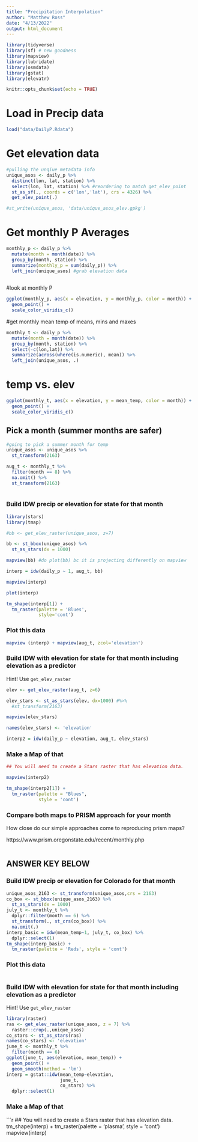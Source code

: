```yaml
---
title: "Precipitation Interpolation"
author: "Matthew Ross"
date: "4/13/2022"
output: html_document
---
```


```r
library(tidyverse)
library(sf) # new goodness
library(mapview)
library(lubridate)
library(osmdata)
library(gstat)
library(elevatr)

knitr::opts_chunk$set(echo = TRUE)
```


# Load in Precip data

```r

load("data/DailyP.Rdata")

```

# Get elevation data

```r
#pulling the unqiue metadata info
unique_asos <- daily_p %>%
  distinct(lon, lat, station) %>%
  select(lon, lat, station) %>% #reordering to match get_elev_point
  st_as_sf(., coords = c('lon','lat'), crs = 4326) %>% 
  get_elev_point(.)

#st_write(unique_asos, 'data/unique_asos_elev.gpkg')


```

# Get monthly P Averages

```r

monthly_p <- daily_p %>%
  mutate(month = month(date)) %>%
  group_by(month, station) %>%
  summarize(monthly_p = sum(daily_p)) %>%
  left_join(unique_asos) #grab elevation data
  

```

#look at monthly P

```r
ggplot(monthly_p, aes(x = elevation, y = monthly_p, color = month)) +
  geom_point() +
  scale_color_viridis_c()

```
#get monthly mean temp of means, mins and maxes

```r
monthly_t <- daily_p %>%
  mutate(month = month(date)) %>%
  group_by(month, station) %>%
  select(-c(lon,lat)) %>% 
  summarize(across(where(is.numeric), mean)) %>%
  left_join(unique_asos, .)

```
# temp vs. elev

```r
ggplot(monthly_t, aes(x = elevation, y = mean_temp, color = month)) +
  geom_point() +
  scale_color_viridis_c()
```

## Pick a month (summer months are safer)


```r
#going to pick a summer month for temp
unique_asos <- unique_asos %>%
  st_transform(2163)

aug_t <- monthly_t %>%
  filter(month == 8) %>%
  na.omit() %>% 
  st_transform(2163)
  
```

### Build IDW precip or elevation for state for that month

```r
library(stars)
library(tmap)

#bb <- get_elev_raster(unique_asos, z=7)

bb <- st_bbox(unique_asos) %>%
  st_as_stars(dx = 1000)

mapview(bb) #do plot(bb) bc it is projecting differently on mapview

interp = idw(daily_p ~ 1, aug_t, bb)

mapview(interp)

plot(interp)

tm_shape(interp[1]) +
  tm_raster(palette = 'Blues',
            style='cont')

```

### Plot this data

```r
mapview (interp) + mapview(aug_t, zcol='elevation')

```

### Build IDW with elevation for state for that month including elevation as a predictor

Hint! Use `get_elev_raster` 

```r

elev <- get_elev_raster(aug_t, z=6)

elev_stars <- st_as_stars(elev, dx=1000) #%>%
  #st_transform(2163)

mapview(elev_stars)

names(elev_stars) <- 'elevation'

interp2 = idw(daily_p ~ elevation, aug_t, elev_stars)


```

### Make a Map of that

```r
## You will need to create a Stars raster that has elevation data. 

mapview(interp2)

tm_shape(interp2[1]) +
  tm_raster(palette = "Blues",
            style = 'cont')


```

### Compare both maps to PRISM approach for your month


How close do our simple approaches come to reproducing prism maps? 


https://www.prism.oregonstate.edu/recent/monthly.php

```r
```

## ANSWER KEY BELOW


### Build IDW precip or elevation for Colorado for that month

```r
unique_asos_2163 <- st_transform(unique_asos,crs = 2163)
co_box <- st_bbox(unique_asos_2163) %>%
  st_as_stars(dx = 1000)
july_t <- monthly_t %>%
  dplyr::filter(month == 6) %>%
  st_transform(., st_crs(co_box)) %>%
  na.omit(.)
interp_basic = idw(mean_temp~1, july_t, co_box) %>%
  dplyr::select(1)
tm_shape(interp_basic) + 
  tm_raster(palette = 'Reds', style = 'cont')
```

### Plot this data

```r
```

### Build IDW with elevation for state for that month including elevation as a predictor

Hint! Use `get_elev_raster` 

```r
library(raster)
ras <- get_elev_raster(unique_asos, z = 7) %>%
  raster::crop(.,unique_asos)
co_stars <- st_as_stars(ras)
names(co_stars) <- 'elevation'
june_t <- monthly_t %>%
  filter(month == 6)
ggplot(june_t, aes(elevation, mean_temp)) + 
  geom_point() + 
  geom_smooth(method = 'lm')
interp = gstat::idw(mean_temp~elevation, 
                    june_t, 
                    co_stars) %>%
  dplyr::select(1)
```

### Make a Map of that

```r
## You will need to create a Stars raster that has elevation data. 
tm_shape(interp) + 
  tm_raster(palette = 'plasma', style = 'cont')
mapview(interp)